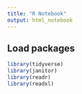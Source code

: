 ```yaml
---
title: "R Notebook"
output: html_notebook
---
```


## Load packages
```r
library(tidyverse)
library(janitor)
library(readr)
library(readxl)
```

